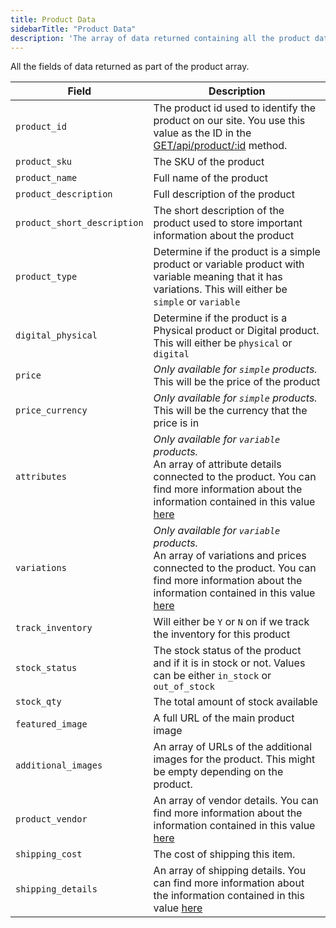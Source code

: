```yaml
---
title: Product Data
sidebarTitle: "Product Data"
description: 'The array of data returned containing all the product data'
---
```


All the fields of data returned as part of the product array.

| Field                         | Description                           |
| ----------------------------- | ------------------------------------- |
| `product_id`                  | The product id used to identify the product on our site. You use this value as the ID in the [GET/api/product/:id](/api-reference/endpoint/products/getproduct) method. |
| `product_sku`                 | The SKU of the product                          |
| `product_name`                | Full name of the product |
| `product_description`         | Full description of the product |
| `product_short_description`   | The short description of the product used to store important information about the product |
| `product_type`                | Determine if the product is a simple product or variable product with variable meaning that it has variations. This will either be `simple` or `variable` |
| `digital_physical`            | Determine if the product is a Physical product or Digital product. This will either be `physical` or `digital` |
| `price`                       | _Only available for `simple` products._ <br/> This will be the price of the product |
| `price_currency`              | _Only available for `simple` products._ <br/> This will be the currency that the price is in |
| `attributes`                  | _Only available for `variable` products._ <br/> An array of attribute details connected to the product. You can find more information about the information contained in this value [here](/products/productattributes) |
| `variations`                  | _Only available for `variable` products._ <br/> An array of variations and prices connected to the product. You can find more information about the information contained in this value [here](/products/productvariations) |
| `track_inventory`             | Will either be `Y` or `N` on if we track the inventory for this product |
| `stock_status`                | The stock status of the product and if it is in stock or not. Values can be either `in_stock` or `out_of_stock` |
| `stock_qty`                   | The total amount of stock available |
| `featured_image`              | A full URL of the main product image |
| `additional_images`           | An array of URLs of the additional images for the product. This might be empty depending on the product. |
| `product_vendor`              | An array of vendor details. You can find more information about the information contained in this value [here](/products/productvendor) |
| `shipping_cost`               | The cost of shipping this item. |
| `shipping_details`            | An array of shipping details. You can find more information about the information contained in this value [here](/products/productshipping) |
